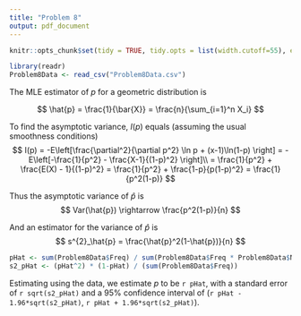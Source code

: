 ```yaml
---
title: "Problem 8"
output: pdf_document
---
```

```r
knitr::opts_chunk$set(tidy = TRUE, tidy.opts = list(width.cutoff=55), echo = FALSE)
```

```r
library(readr)
Problem8Data <- read_csv("Problem8Data.csv")
```

The MLE estimator of $p$ for a geometric distribution is

$$
\hat{p} = \frac{1}{\bar{X}} = \frac{n}{\sum_{i=1}^n X_i}
$$

To find the asymptotic variance, $I(p)$ equals (assuming the usual smoothness conditions)
$$
I(p) = -E\left[\frac{\partial^2}{\partial p^2} \ln p + (x-1)\ln(1-p) \right] = -E\left[-\frac{1}{p^2} - \frac{X-1}{(1-p)^2} \right]\\
= \frac{1}{p^2} + \frac{E(X) - 1}{(1-p)^2} = \frac{1}{p^2} + \frac{1-p}{p(1-p)^2} = \frac{1}{p^2(1-p)}
$$

Thus the asymptotic variance of $\hat{p}$ is 
$$
Var(\hat{p}) \rightarrow \frac{p^2(1-p)}{n}
$$

And an estimator for the variance of $\hat{p}$ is
$$
s^{2}_\hat{p} = \frac{\hat{p}^2(1-\hat{p})}{n}
$$

```r
pHat <- sum(Problem8Data$Freq) / sum(Problem8Data$Freq * Problem8Data$NumHops)
s2_pHat <- (pHat^2) * (1-pHat) / (sum(Problem8Data$Freq))
```

Estimating using the data, we estimate $p$ to be `r pHat`, with a standard error of `r sqrt(s2_pHat)` and a 95% confidence interval of (`r pHat - 1.96*sqrt(s2_pHat)`, `r pHat + 1.96*sqrt(s2_pHat)`).
